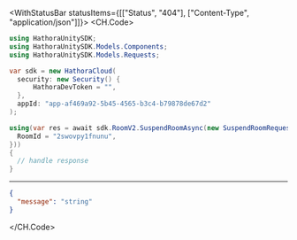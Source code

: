 

<WithStatusBar statusItems={[["Status", "404"], ["Content-Type", "application/json"]]}>
  <CH.Code>
  ```csharp SuspendRoom.cs
  using HathoraUnitySDK;
using HathoraUnitySDK.Models.Components;
using HathoraUnitySDK.Models.Requests;

var sdk = new HathoraCloud(
    security: new Security() {
        HathoraDevToken = "",
    },
    appId: "app-af469a92-5b45-4565-b3c4-b79878de67d2"
);

using(var res = await sdk.RoomV2.SuspendRoomAsync(new SuspendRoomRequest() {
    RoomId = "2swovpy1fnunu",
}))
{
    // handle response
}
  ```
  ---

  ```json Example Response
  {
    "message": "string"
  }
  ```
  </CH.Code>
</WithStatusBar>
